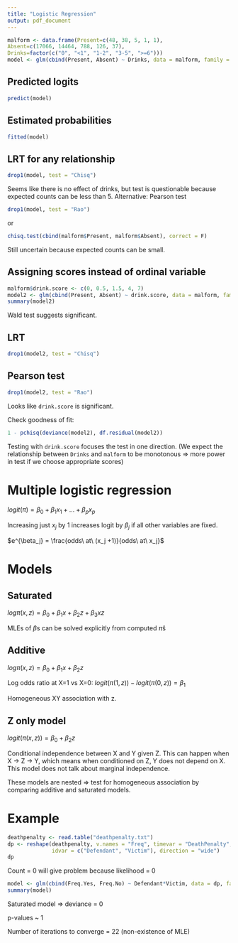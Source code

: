 ```yaml
---
title: "Logistic Regression"
output: pdf_document
---
```


```r
malform <- data.frame(Present=c(48, 38, 5, 1, 1),
Absent=c(17066, 14464, 788, 126, 37),
Drinks=factor(c("0", "<1", "1-2", "3-5", ">=6")))
model <- glm(cbind(Present, Absent) ~ Drinks, data = malform, family = binomial)
```

## Predicted logits

```r
predict(model)
```

## Estimated probabilities

```r
fitted(model)
```

## LRT for any relationship

```r
drop1(model, test = "Chisq")
```

Seems like there is no effect of drinks, but test is questionable because expected counts can be less than 5. Alternative: Pearson test

```r
drop1(model, test = "Rao")
```

or

```r
chisq.test(cbind(malform$Present, malform$Absent), correct = F)
```

Still uncertain because expected counts can be small.

## Assigning scores instead of ordinal variable

```r
malform$drink.score <- c(0, 0.5, 1.5, 4, 7)
model2 <- glm(cbind(Present, Absent) ~ drink.score, data = malform, family = binomial)
summary(model2)
```

Wald test suggests significant.

## LRT

```r
drop1(model2, test = "Chisq")
```

## Pearson test

```r
drop1(model2, test = "Rao")
```

Looks like `drink.score` is significant.

Check goodness of fit:

```r
1 - pchisq(deviance(model2), df.residual(model2))
```

Testing with `drink.score` focuses the test in one direction. (We expect the relationship between `Drinks` and `malform` to be monotonous => more power in test if we choose appropriate scores)

# Multiple logistic regression

$logit(\pi) = \beta_0 + \beta_1 x_1 + ... + \beta_p x_p$

Increasing just $x_j$ by 1 increases logit by $\beta_j$ if all other variables are fixed.

$e^{\beta_j} = \frac{odds\ at\ (x_j +1)}{odds\ at\ x_j}$

# Models

## Saturated

$log\pi(x, z) = \beta_0 + \beta_1 x + \beta_2 z + \beta_3 xz$

MLEs of $\beta$s can be solved explicitly from computed $\hat\pi$s

## Additive

$log\pi(x, z) = \beta_0 + \beta_1 x + \beta_2 z$

Log odds ratio at X=1 vs X=0: $logit(\pi(1,z)) - logit(\pi(0,z)) = \beta_1$

Homogeneous XY association with z.

## Z only model

$logit(\pi(x,z)) = \beta_0 + \beta_2 z$

Conditional independence between X and Y given Z. This can happen when X -> Z -> Y, which means when conditioned on Z, Y does not depend on X. This model does not talk about marginal independence.

These models are nested => test for homogeneous association by comparing additive and saturated models.

# Example

```r
deathpenalty <- read.table("deathpenalty.txt")
dp <- reshape(deathpenalty, v.names = "Freq", timevar = "DeathPenalty",
              idvar = c("Defendant", "Victim"), direction = "wide")
dp
```

Count = 0 will give problem because likelihood = 0

```r
model <- glm(cbind(Freq.Yes, Freq.No) ~ Defendant*Victim, data = dp, family = binomial)
summary(model)
```

Saturated model => deviance = 0

p-values ~ 1

Number of iterations to converge = 22 (non-existence of MLE)